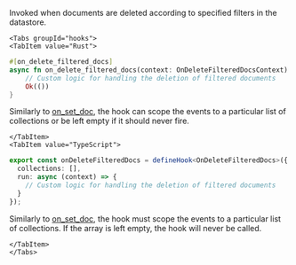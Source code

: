Invoked when documents are deleted according to specified filters in the datastore.


```mdx-code-block
<Tabs groupId="hooks">
<TabItem value="Rust">
```

```rust
#[on_delete_filtered_docs]
async fn on_delete_filtered_docs(context: OnDeleteFilteredDocsContext) -> Result<(), String> {
    // Custom logic for handling the deletion of filtered documents
    Ok(())
}
```

Similarly to [on_set_doc](#on_set_doc), the hook can scope the events to a particular list of collections or be left empty if it should never fire.

```mdx-code-block
</TabItem>
<TabItem value="TypeScript">
```

```typescript
export const onDeleteFilteredDocs = defineHook<OnDeleteFilteredDocs>({
  collections: [],
  run: async (context) => {
    // Custom logic for handling the deletion of filtered documents
  }
});
```

Similarly to [on_set_doc](#on_set_doc), the hook must scope the events to a particular list of collections. If the array is left empty, the hook will never be called.

```mdx-code-block
</TabItem>
</Tabs>
```
